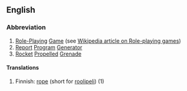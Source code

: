 ==English==

===Abbreviation=== 
#[[Role-Playing]] [[Game]] (see [[en:Role-playing game|Wikipedia article on Role-playing games]])
#[[Report]] [[Program]] [[Generator]]
#[[Rocket]] [[Propelled]] [[Grenade]]

====Translations====
#Finnish: [[rope]] (short for [[roolipeli]]) (1)